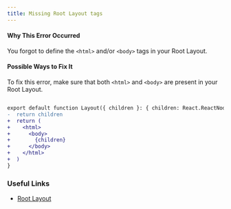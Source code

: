 ```yaml
---
title: Missing Root Layout tags
---
```


#### Why This Error Occurred

You forgot to define the `<html>` and/or `<body>` tags in your Root Layout.

#### Possible Ways to Fix It

To fix this error, make sure that both `<html>` and `<body>` are present in your Root Layout.

```diff filename="app/layout.tsx"

export default function Layout({ children }: { children: React.ReactNode }) {
-  return children
+  return (
+    <html>
+      <body>
+        {children}
+      </body>
+    </html>
+  )
}
```

### Useful Links

- [Root Layout](https://nextjs.org/docs/app/building-your-application/routing/pages-and-layouts#root-layout-required)
